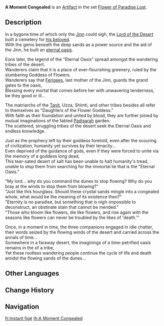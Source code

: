 {{Artifact Infobox
|image = Item A Moment Congealed.png
|set   = Flower of Paradise Lost
|piece = Sands of Eon
}}
{{Description|These sands no longer move no matter how you tilt the hourglass, now and forever defying the drift of time itself.}}
'''A Moment Congealed''' is an [[Artifact]] in the set [[Flower of Paradise Lost]].

==Description==
In a bygone time of which only the [[Jinn]] could sigh, the [[King Deshret|Lord of the Desert]] built a cemetery for [[Goddess of Flowers|his beloved]].<br />
With the gems beneath the deep sands as a power source and the aid of the Jinn, he built an [[The Orchard of Pairidaeza|eternal oasis]].

Eons later, the legend of the "Eternal Oasis" spread amongst the wandering tribes of the desert.<br />
Wanderers claim that it is a place of ever-flourishing greenery, ruled by the slumbering Goddess of Flowers.<br />
Wanderers say that [[Ferigees]], last mother of the Jinn, guards the grand gates to the oasis,<br />
Blessing every mortal that comes before her with unwavering tenderness, be they good or ill...

The matriarchs of the [[Tanit]], Uzza, Shimti, and other tribes besides all refer to themselves as "Daughters of the Flower Goddess."<br />
With faith as their foundation and united by blood, they are further joined by mutual imaginations of the fabled [[Padisarah]] garden.<br />
The scattered, struggling tribes of the desert seek the Eternal Oasis and endless knowledge.

Just as the prophecy left by their goddess foretold, even after the scouring of civilization, humanity yet survives by their tenacity...<br />
Even deprived of the guidance of gods, even if they were forced to unite via the memory of a goddess long dead,<br />
This tear-sated desert of salt has been unable to halt humanity's tread, unable to stop them from searching for the immortal lie that is the "Eternal Oasis."

"My lord... why do you command the dunes to stop flowing? Why do you bray at the winds to stop them from blowing?"<br />
"Just like this hourglass. Should these crystal sands mingle into a congealed whole, what would be the meaning of its existence then?"<br />
"Eternity is no paradise, but something that is nigh-impossible to deconstruct, an obstinate stain that cannot be mended."<br />
"Those who bloom like flowers, die like flowers, and rise again with the seasons like flowers can never be troubled by the likes of 'death.'"

Once, in a moment in time, the three companions engaged in idle chatter, their words seized by the flowing winds of the desert and carried across the annals of time...<br />
Somewhere in a faraway desert, the imaginings of a time-petrified oasis remains in the {{sic|minds'}} of a tribe,<br />
Yet these rootless wandering people continue the cycle of life and death amidst the flowing sands of the dunes...

==Other Languages==
{{Other Languages
|en      = A Moment Congealed
|zhs     = 凝结的时刻
|zhs_rm  = Níngjié de Shíkè
|zht     = 凝結的時刻
|zht_rm  = Níngjié de Shíkè
|zh_tl   = 
|ja      = 凝結の刹那
|ja_rm   = Gyouketsu no Setsuna
|ja_tl   = A Congealed Moment
|ko      = 엉겨 붙은 찰나
|ko_rm   = Eonggyeo Buteon Challa
|ko_tl   = A Matted Moment
|es      = Tiempo Estancado
|es_tl   = Stagnant Time
|fr      = Instant figé
|fr_tl   = Frozen Moment
|ru      = Застывшее мгновение
|ru_tl   = A Solidified Moment
|th      = A Moment Congealed
|vi      = Thời Khắc Ngưng Kết
|vi_tl   = 
|de      = Geronnener Moment
|de_tl   = Congealed Moment
|id      = A Moment Congealed
|pt      = Momento da Condensação
|pt_tl   = 
|tr      = Zamanda Donmuş Bir An
|tr_tl   = A Moment Frozen in Time
|it      = Coagulo di un istante
|it_tl   = Clot of an Instant
}}

==Change History==
{{Change History|3.3}}

==Navigation==
{{Artifact Set Navbox|Flower of Paradise Lost}}

[[fr:Instant figé]]
[[th:A Moment Congealed]]